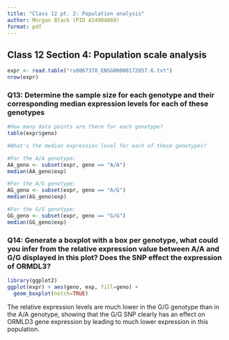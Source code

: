 ```yaml
---
title: "Class 12 pt. 2: Population analysis"
author: Morgan Black (PID A14904860)
format: pdf
---
```


## Class 12 Section 4: Population scale analysis

```r

expr <- read.table("rs8067378_ENSG00000172057.6.txt")
nrow(expr)

```

### Q13: Determine the sample size for each genotype and their corresponding median expression levels for each of these genotypes
```r

#How many data points are there for each genotype?
table(expr$geno)

```

```r

#What's the median expression level for each of these genotypes?

#For the A/A genotype:
AA_geno <- subset(expr, geno == "A/A")
median(AA_geno$exp)

#For the A/G genotype:
AG_geno <- subset(expr, geno == "A/G")
median(AG_geno$exp)

#For the G/G genotype:
GG_geno <- subset(expr, geno == "G/G")
median(GG_geno$exp)

```



### Q14: Generate a boxplot with a box per genotype, what could you infer from the relative expression value between A/A and G/G displayed in this plot? Does the SNP effect the expression of ORMDL3?
```r

library(ggplot2)
ggplot(expr) + aes(geno, exp, fill=geno) +
  geom_boxplot(notch=TRUE)


```
The relative expression levels are much lower in the G/G genotype than in the A/A genotype, showing that the G/G SNP clearly has an effect on ORMLD3 gene expression by leading to much lower expression in this population. 
